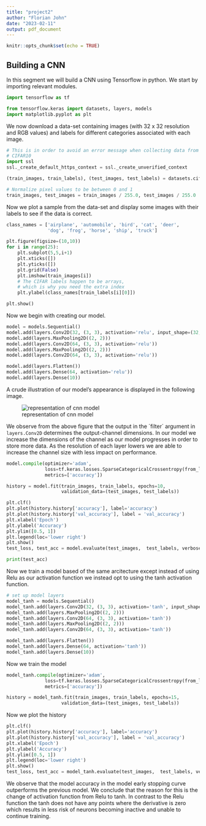 ```yaml
---
title: "project2"
author: "Florian John"
date: "2023-02-11"
output: pdf_document
---
```


```r
knitr::opts_chunk$set(echo = TRUE)
```

## Building a CNN

In this segment we will build a CNN using Tensorflow in python.
We start by importing relevant modules.

```python
import tensorflow as tf

from tensorflow.keras import datasets, layers, models
import matplotlib.pyplot as plt
```

We now download a data-set containing images (with 32 x 32 resolution and RGB values) and labels for different categories associated with each image.

```python
# This is in order to avoid an error message when collecting data from
# CIFAR10
import ssl
ssl._create_default_https_context = ssl._create_unverified_context
```


```python
(train_images, train_labels), (test_images, test_labels) = datasets.cifar10.load_data()

# Normalize pixel values to be between 0 and 1
train_images, test_images = train_images / 255.0, test_images / 255.0
```

Now we plot a sample from the data-set and display some images with their labels to see if the data is correct.

```python
class_names = ['airplane', 'automobile', 'bird', 'cat', 'deer',
               'dog', 'frog', 'horse', 'ship', 'truck']

plt.figure(figsize=(10,10))
for i in range(25):
    plt.subplot(5,5,i+1)
    plt.xticks([])
    plt.yticks([])
    plt.grid(False)
    plt.imshow(train_images[i])
    # The CIFAR labels happen to be arrays, 
    # which is why you need the extra index
    plt.ylabel(class_names[train_labels[i][0]])

plt.show()
```
Now we begin with creating our model. 

```python
model = models.Sequential()
model.add(layers.Conv2D(32, (3, 3), activation='relu', input_shape=(32, 32, 3)))
model.add(layers.MaxPooling2D((2, 2)))
model.add(layers.Conv2D(64, (3, 3), activation='relu'))
model.add(layers.MaxPooling2D((2, 2)))
model.add(layers.Conv2D(64, (3, 3), activation='relu'))
```

```python
model.add(layers.Flatten())
model.add(layers.Dense(64, activation='relu'))
model.add(layers.Dense(10))
```

A crude illustration of our model's appearance is displayed in the following image.

![representation of cnn model]("Cnn1.png")

We observe from the above figure that the output in the ´filter´ argument in `layers.Conv2D` determines the output-channel dimensions. In our model we increase the dimensions of the channel as our model progresses in order to store more data. As the resolution of each layer lowers we are able to increase the channel size with less impact on performance.

```python
model.compile(optimizer='adam',
              loss=tf.keras.losses.SparseCategoricalCrossentropy(from_logits=True),
              metrics=['accuracy'])

history = model.fit(train_images, train_labels, epochs=10, 
                    validation_data=(test_images, test_labels))
```

```python
plt.clf()
plt.plot(history.history['accuracy'], label='accuracy')
plt.plot(history.history['val_accuracy'], label = 'val_accuracy')
plt.xlabel('Epoch')
plt.ylabel('Accuracy')
plt.ylim([0.5, 1])
plt.legend(loc='lower right')
plt.show()
test_loss, test_acc = model.evaluate(test_images,  test_labels, verbose=2)
```

```python
print(test_acc)
```

Now we train a model based of the same arcitecture except instead of using Relu as our activation function we instead opt to using the tanh activation function.

```python
# set up model layers
model_tanh = models.Sequential()
model_tanh.add(layers.Conv2D(32, (3, 3), activation='tanh', input_shape=(32, 32, 3)))
model_tanh.add(layers.MaxPooling2D((2, 2)))
model_tanh.add(layers.Conv2D(64, (3, 3), activation='tanh'))
model_tanh.add(layers.MaxPooling2D((2, 2)))
model_tanh.add(layers.Conv2D(64, (3, 3), activation='tanh'))

model_tanh.add(layers.Flatten())
model_tanh.add(layers.Dense(64, activation='tanh'))
model_tanh.add(layers.Dense(10))


```

Now we train the model

```python
model_tanh.compile(optimizer='adam',
              loss=tf.keras.losses.SparseCategoricalCrossentropy(from_logits=True),
              metrics=['accuracy'])

history = model_tanh.fit(train_images, train_labels, epochs=15, 
                    validation_data=(test_images, test_labels))
```

Now we plot the history 

```python
plt.clf()
plt.plot(history.history['accuracy'], label='accuracy')
plt.plot(history.history['val_accuracy'], label = 'val_accuracy')
plt.xlabel('Epoch')
plt.ylabel('Accuracy')
plt.ylim([0.5, 1])
plt.legend(loc='lower right')
plt.show()
test_loss, test_acc = model_tanh.evaluate(test_images,  test_labels, verbose=2)
```

We observe that the model accuracy in the model early stopping curve outperforms the previous model. We conclude that the reason for this is the change of activation function from Relu to tanh. In contrast to the Relu function the tanh does not have any points where the derivative is zero which results in less risk of neurons becoming inactive and unable to continue training.



